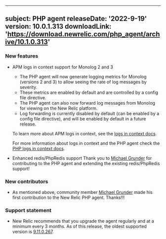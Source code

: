
---
subject: PHP agent
releaseDate: '2022-9-19'
version: 10.0.1.313
downloadLink: 'https://download.newrelic.com/php_agent/archive/10.1.0.313'
---

### New features ###
* APM logs in context support for Monolog 2 and 3
  * The PHP agent will now generate logging metrics for Monolog (versions 2 and 3) to allow seeing the rate of log messages by severity. 
  * These metrics are enabled by default and are controlled by a config file directive.
  * The PHP agent can also now forward log messages from Monolog for viewing on the New Relic platform.  
  * Log forwarding is currently disabled by default (can be enabled by a config file directive), and will be enabled by default in a future release.

  To learn more about APM logs in context, see the [logs in context docs](https://docs.newrelic.com/docs/apm/new-relic-apm/getting-started/get-started-logs-context).

  For more information about logs in context and the PHP agent check the [PHP logs in context docs](https://docs.newrelic.com/docs/logs/logs-context/configure-logs-context-php/).

* Enhanced redis/PhpRedis support
  Thank you to [Michael Grunder](https://github.com/michael-grunder) for contributing to the PHP agent and extending the existing redis/PhpRedis support!

### New contributors

* As mentioned above, community member [Michael Grunder](https://github.com/michael-grunder) made his first contribution to the New Relic PHP agent. Thanks!!!


### Support statement ###
* New Relic recommends that you upgrade the agent regularly and at a minimum every 3 months. As of this release, the oldest supported version is [9.11.0.267](/docs/release-notes/agent-release-notes/php-release-notes/php-agent-9110267/).

